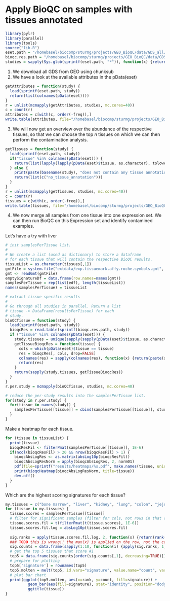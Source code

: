 Apply BioQC on samples with tissues annotated
=============================================

```r
library(pylr)
library(parallel)
library(tools)
source("lib.R")
eset.path = "/homebasel/biocomp/sturmg/projects/GEO_BioQC/data/GDS_all/%s.Rdata"
bioqc.res.path = "/homebasel/biocomp/sturmg/projects/GEO_BioQC/data/GDS_all/plots/%s_bioqc_res.tab"
studies = sapply(Sys.glob(sprintf(eset.path, "*")), function(x) {return (file_path_sans_ext(basename(x)))})
```

1. We download all GDS from GEO using chunksub
2. We have a look at the available attributes in the pData(eset)

```r
getAttributes = function(study) { 
  load(sprintf(eset.path, study))
  return(list(colnames(pData(eset))))
}
r = unlist(mcmapply(getAttributes, studies, mc.cores=40))
c = count(r)
attributes = c[with(c, order(-freq)),]
write.table(attributes, file="/homebasel/biocomp/sturmg/projects/GEO_BioQC/BioQC_GEO_analysis/results/geo_gds_attributes.tsv")
```

3. We will now get an overview over the abundance of the respective tissues, so that we can choose the top $n$ tissues on which we can then perform the contamination analysis. 

```r
getTissues = function(study) {
  load(sprintf(eset.path, study))
  if("tissue" %in% colnames(pData(eset))) {
    return(list(lapply(lapply(pData(eset)$tissue, as.character), tolower)))
  } else {
    print(paste(basename(study), "does not contain any tissue annotation. "))
    return(list(c("no_tissue_annotation")))
  }
}
r = unlist(mcmapply(getTissues, studies, mc.cores=40))
c = count(r)
tissues = c[with(c, order(-freq)),]
write.table(tissues, file="/homebasel/biocomp/sturmg/projects/GEO_BioQC/BioQC_GEO_analysis/results/geo_gds_tissues.tsv")
```

4. We now merge all samples from one tissue into one expression set.
We can then run BioQC on this Expression set and identify contamined examples. 

Let's have a try with liver
```r
# init samplesPerTissue list. 
#
# We create a list (used as dictionary) to store a dataframe 
# for each tissue that will contain the respective BioQC results. 
tissueList = as.character(tissues[,1])
gmtFile = system.file("extdata/exp.tissuemark.affy.roche.symbols.gmt", package="BioQC")
gmt <- readGmt(gmtFile)
emptySignatureDf = data.frame(row.names=names(gmt))
samplesPerTissue = rep(list(edf), length(tissueList))
names(samplesPerTissue) = tissueList

# extract tissue specific results
#
# Go through all studies in parallel. Return a list 
# tissue -> DataFrame(resultsForTissue) for each 
# study. 
bioQCTissue = function(study) {
  load(sprintf(eset.path, study))
  bioqcRes = read.table(sprintf(bioqc.res.path, study))
  if ("tissue" %in% colnames(pData(eset))) {
    study.tissues = unique(sapply(sapply(pData(eset)$tissue, as.character), tolower))
    getTissueBioqcRes = function(tissue) {
      cols = which(pData(eset)$tissue == tissue)
      res = bioqcRes[, cols, drop=FALSE]
      colnames(res) = sapply(colnames(res), function(x) {return(paste(study, x, sep="."))})
      return(res)
    }
    return(sapply(study.tissues, getTissueBioqcRes))
  } 
}
r.per.study = mcmapply(bioQCTissue, studies, mc.cores=40)

# reduce the per-study results into the samplesPerTissue list. 
for(study in r.per.study) {
  for(tissue in names(study)) {
    samplesPerTissue[[tissue]] = cbind(samplesPerTissue[[tissue]], study[[tissue]])
  }  
}
```


Make a heatmap for each tissue. 
```r
for (tissue in tissueList) {
  print(tissue)
  bioqcResFil <- filterPmat(samplesPerTissue[[tissue]], 1E-6)
  if(ncol(bioqcResFil) > 20 && nrow(bioqcResFil) > 1) {  
    bioqcAbsLogRes <- as.matrix(absLog10p(bioqcResFil))
    bioqcAbsLogResNorm = apply(bioqcAbsLogRes, 2, norm01)
    pdf(file=sprintf("results/heatmaps/%s.pdf", make.names(tissue, unique=TRUE)), width=100, height=15)
    print(bioqcHeatmap(bioqcAbsLogResNorm, title=tissue))
    dev.off()
  }  
}

```

Which are the highest scoring signatures for each tissue?
```r
my.tissues = c("bone marrow", "liver", "kidney", "lung", "colon", "jejunum")
for (tissue in my.tissues) {
  tissue.scores = samplesPerTissue[[tissue]]
  # filter for significant samples (filter for cols, not rows in that case)
  tissue.scores.fil = t(filterPmat(t(tissue.scores), 1E-6))
  tissue.scores.fil.log = absLog10p(tissue.scores.fil)
  
  sig.ranks = apply(tissue.scores.fil.log, 2, function(x) {return(rank(x, ties.method="first"))})
  ### TODO this is wrong!! the max(x) is applied on the row, not the column. 
  sig.counts = data.frame(sapply(1:10, function(i) {apply(sig.ranks, 1, function(x){sum(x == max(x)-i+1)})}))
  # get the top 5 tissues that score #1
  top5 = data.frame(sig.counts[order(sig.counts[,1], decreasing=TRUE)[1:5], 1, drop=FALSE])
  # prepare for plotting
  top5['signature'] = rownames(top5)
  top5.molten = melt(top5, id.vars="signature", value.name="count", variable.name="rank" )
  # plot bar chart 
  print(ggplot(top5.molten, aes(x=rank, y=count, fill=signature)) +
          geom_bar(aes(fill=signature), stat="identity", position="dodge") +
          ggtitle(tissue))
}

```


